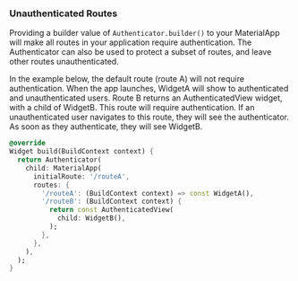 ### Unauthenticated Routes

Providing a builder value of `Authenticator.builder()` to your MaterialApp will make all routes in your application require authentication. The Authenticator can also be used to protect a subset of routes, and leave other routes unauthenticated.

In the example below, the default route (route A) will not require authentication. When the app launches, WidgetA will show to authenticated and unauthenticated users. Route B returns an AuthenticatedView widget, with a child of WidgetB. This route will require authentication. If an unauthenticated user navigates to this route, they will see the authenticator. As soon as they authenticate, they will see WidgetB.

```dart
@override
Widget build(BuildContext context) {
  return Authenticator(
    child: MaterialApp(
      initialRoute: '/routeA',
      routes: {
        '/routeA': (BuildContext context) => const WidgetA(),
        '/routeB': (BuildContext context) {
          return const AuthenticatedView(
            child: WidgetB(),
          );
        },
      },
    ),
  );
}
```
